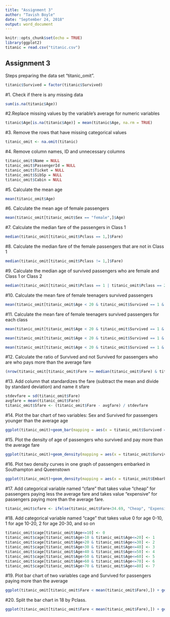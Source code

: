 ---
title: "Assignment 3"
author: "Tavish Boyle"
date: "September 24, 2018"
output: word_document
---

```{r setup, include=FALSE}
knitr::opts_chunk$set(echo = TRUE)
library(ggplot2)
titanic = read.csv("titanic.csv")
```

## Assignment 3



Steps preparing the data set "titanic_omit". 

```{r titanic, echo=TRUE}
titanic$Survived = factor(titanic$Survived)
```

#1.	Check if there is any missing data
```{r, echo = TRUE}
sum(is.na(titanic$Age))

```

#2.Replace missing values by the variable's average  for numeric variables
```{r, echo = TRUE}
titanic$Age[is.na(titanic$Age)] = mean(titanic$Age, na.rm = TRUE)
```

#3.	Remove the rows that have missing categorical values 
```{r, echo = TRUE}
titanic_omit <- na.omit(titanic)
```

#4.	Remove column names, ID and unnecessary columns 
```{r, echo = TRUE}
titanic_omit$Name = NULL
titanic_omit$PassengerId = NULL
titanic_omit$Ticket = NULL
titanic_omit$SibSp = NULL
titanic_omit$Cabin = NULL
```

#5.	Calculate the mean age
```{r, echo = TRUE}
mean(titanic_omit$Age)
```

#6.	Calculate the mean age of female passengers
```{r, echo = TRUE}
mean(titanic_omit[titanic_omit$Sex == "female",]$Age)
```

#7.	Calculate the median fare of the passengers in Class 1
```{r, echo = TRUE}
median(titanic_omit[titanic_omit$Pclass == 1,]$Fare)
```

#8.	Calculate the median fare of the female passengers that are not in Class 1
```{r, echo = TRUE}
median(titanic_omit[titanic_omit$Pclass != 1,]$Fare)
```

#9.	Calculate the median age of survived passengers who are female and Class 1 or Class 2
```{r, echo = TRUE}
median(titanic_omit[titanic_omit$Pclass == 1 | titanic_omit$Pclass == 2 & titanic_omit$Survived == 1 & titanic_omit$Sex == "female",]$Age)
```

#10. Calculate the mean fare of female teenagers survived passengers
```{r, echo = TRUE}
mean(titanic_omit[titanic_omit$Age < 20 & titanic_omit$Survived == 1 & titanic_omit$Sex == "female",]$Fare)
```

#11.	Calculate the mean fare of female teenagers survived passengers for each class
```{r, echo = TRUE}
mean(titanic_omit[titanic_omit$Age < 20 & titanic_omit$Survived == 1 & titanic_omit$Sex == "female" & titanic_omit$Pclass == 1,]$Fare)
```

```{r, echo = TRUE}
mean(titanic_omit[titanic_omit$Age < 20 & titanic_omit$Survived == 1 & titanic_omit$Sex == "female" & titanic_omit$Pclass == 2,]$Fare)
```

```{r, echo = TRUE}
mean(titanic_omit[titanic_omit$Age < 20 & titanic_omit$Survived == 1 & titanic_omit$Sex == "female" & titanic_omit$Pclass == 3,]$Fare)
``` 

#12.	Calculate the ratio of Survived and not Survived for passengers who are who pays more than the average fare 
```{r, echo = TRUE}
(nrow(titanic_omit[titanic_omit$Fare >= median(titanic_omit$Fare) & titanic_omit$Survived == 1,])) / (nrow(titanic_omit[titanic_omit$Fare >= median(titanic_omit$Fare) & titanic_omit$Survived == 0,]))
```

#13.	Add column that standardizes the fare (subtract the mean and divide by standard deviation) and name it sfare
```{r, echo = TRUE}
stdevfare = sd(titanic_omit$Fare)
avgfare = mean(titanic_omit$Fare)
titanic_omit$Sfare <- (titanic_omit$Fare - avgfare) / stdevfare
```

#14.	Plot the bar chart of two variables: Sex and Survived for passengers younger than the average age 
```{r, echo = TRUE}
ggplot(titanic_omit)+geom_bar(mapping = aes(x = titanic_omit$Survived == 1 & titanic_omit$Age <= mean(titanic_omit$Age), fill = Sex))
```

#15.	Plot the density of age of passengers who survived and pay more than the average fare
```{r, echo = TRUE}
ggplot(titanic_omit)+geom_density(mapping = aes(x = titanic_omit$Survived == 1 & titanic_omit$Fare >= mean(titanic_omit$Fare)))
```

#16.	Plot two density curves in one graph of passengers embarked in Southampton and Queenstown
```{r, echo = TRUE}
ggplot(titanic_omit)+geom_density(mapping = aes(x = titanic_omit$Embarked == "S", color = "Southampton")) + geom_density(mapping = aes(x = titanic_omit$Embarked == "Q", color = "Queenstown"))
```

#17.	Add categorical variable named "cfare" that takes value "cheap" for passengers paying less the average fare and takes value "expensive" for passengers paying more than the average fare.  
```{r, echo = TRUE}
titanic_omit$cfare <- ifelse(titanic_omit$Fare<34.69, "Cheap", "Expensive")
```

#18.	Add categorical variable named "cage" that takes value 0 for age 0-10, 1 for age 10-20, 2 for age 20-30, and so on 
```{r, echo = TRUE}

titanic_omit$cage[titanic_omit$Age<=10] <- 0
titanic_omit$cage[titanic_omit$Age>10 & titanic_omit$Age<=20] <- 1
titanic_omit$cage[titanic_omit$Age>20 & titanic_omit$Age<=30] <- 2
titanic_omit$cage[titanic_omit$Age>30 & titanic_omit$Age<=40] <- 3
titanic_omit$cage[titanic_omit$Age>40 & titanic_omit$Age<=50] <- 4
titanic_omit$cage[titanic_omit$Age>50 & titanic_omit$Age<=60] <- 5
titanic_omit$cage[titanic_omit$Age>60 & titanic_omit$Age<=70] <- 6
titanic_omit$cage[titanic_omit$Age>70 & titanic_omit$Age<=80] <- 7 
```

#19.	Plot bar chart of two variables cage and Survived for passengers paying more than the average 
```{r, echo = TRUE}
ggplot(titanic_omit[titanic_omit$Fare < mean(titanic_omit$Fare),]) + geom_bar(mapping = aes(x = cage, fill = Survived))
```

#20.	Split the bar chart in 18 by Pclass.
```{r, echo = TRUE}
ggplot(titanic_omit[titanic_omit$Fare < mean(titanic_omit$Fare),]) + geom_bar(mapping = aes(x = cage, fill = Survived)) + facet_wrap(~Pclass)
```


